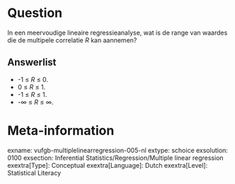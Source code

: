 Question
========
In een meervoudige lineaire regressieanalyse, wat is de range van waardes die de multipele correlatie *R* kan aannemen? 

Answerlist
----------
* -1 ≤ *R* ≤ 0.
* 0 ≤ *R* ≤ 1.
* -1 ≤ *R* ≤ 1.
* -∞ ≤ *R* ≤ ∞.

Meta-information
================
exname: vufgb-multiplelinearregression-005-nl
extype: schoice
exsolution: 0100
exsection: Inferential Statistics/Regression/Multiple linear regression
exextra[Type]: Conceptual
exextra[Language]: Dutch
exextra[Level]: Statistical Literacy
